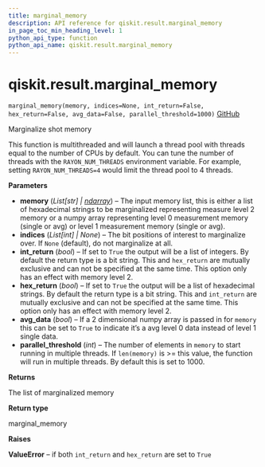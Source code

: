 ```yaml
---
title: marginal_memory
description: API reference for qiskit.result.marginal_memory
in_page_toc_min_heading_level: 1
python_api_type: function
python_api_name: qiskit.result.marginal_memory
---
```


<span id="qiskit-result-marginal-memory" />

# qiskit.result.marginal\_memory

<span id="qiskit.result.marginal_memory" />

`marginal_memory(memory, indices=None, int_return=False, hex_return=False, avg_data=False, parallel_threshold=1000)` [GitHub](https://github.com/qiskit/qiskit/tree/stable/0.24/qiskit/result/utils.py "view source code")

Marginalize shot memory

This function is multithreaded and will launch a thread pool with threads equal to the number of CPUs by default. You can tune the number of threads with the `RAYON_NUM_THREADS` environment variable. For example, setting `RAYON_NUM_THREADS=4` would limit the thread pool to 4 threads.

**Parameters**

*   **memory** (*List\[str] |* [*ndarray*](https://numpy.org/doc/stable/reference/generated/numpy.ndarray.html#numpy.ndarray "(in NumPy v1.25)")) – The input memory list, this is either a list of hexadecimal strings to be marginalized representing measure level 2 memory or a numpy array representing level 0 measurement memory (single or avg) or level 1 measurement memory (single or avg).
*   **indices** (*List\[int] | None*) – The bit positions of interest to marginalize over. If `None` (default), do not marginalize at all.
*   **int\_return** (*bool*) – If set to `True` the output will be a list of integers. By default the return type is a bit string. This and `hex_return` are mutually exclusive and can not be specified at the same time. This option only has an effect with memory level 2.
*   **hex\_return** (*bool*) – If set to `True` the output will be a list of hexadecimal strings. By default the return type is a bit string. This and `int_return` are mutually exclusive and can not be specified at the same time. This option only has an effect with memory level 2.
*   **avg\_data** (*bool*) – If a 2 dimensional numpy array is passed in for `memory` this can be set to `True` to indicate it’s a avg level 0 data instead of level 1 single data.
*   **parallel\_threshold** (*int*) – The number of elements in `memory` to start running in multiple threads. If `len(memory)` is >= this value, the function will run in multiple threads. By default this is set to 1000.

**Returns**

The list of marginalized memory

**Return type**

marginal\_memory

**Raises**

**ValueError** – if both `int_return` and `hex_return` are set to `True`

